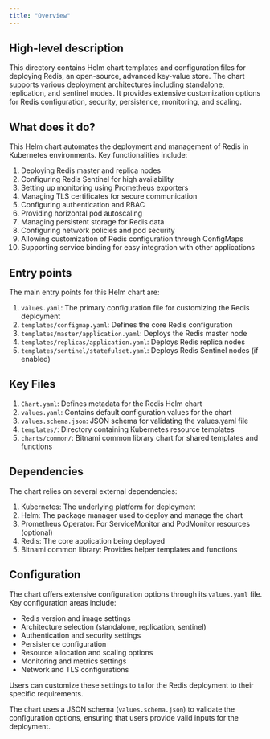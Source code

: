 ```yaml
---
title: "Overview"
---
```


## High-level description
This directory contains Helm chart templates and configuration files for deploying Redis, an open-source, advanced key-value store. The chart supports various deployment architectures including standalone, replication, and sentinel modes. It provides extensive customization options for Redis configuration, security, persistence, monitoring, and scaling.

## What does it do?
This Helm chart automates the deployment and management of Redis in Kubernetes environments. Key functionalities include:

1. Deploying Redis master and replica nodes
2. Configuring Redis Sentinel for high availability
3. Setting up monitoring using Prometheus exporters
4. Managing TLS certificates for secure communication
5. Configuring authentication and RBAC
6. Providing horizontal pod autoscaling
7. Managing persistent storage for Redis data
8. Configuring network policies and pod security
9. Allowing customization of Redis configuration through ConfigMaps
10. Supporting service binding for easy integration with other applications

## Entry points
The main entry points for this Helm chart are:

1. `values.yaml`: The primary configuration file for customizing the Redis deployment
2. `templates/configmap.yaml`: Defines the core Redis configuration
3. `templates/master/application.yaml`: Deploys the Redis master node
4. `templates/replicas/application.yaml`: Deploys Redis replica nodes
5. `templates/sentinel/statefulset.yaml`: Deploys Redis Sentinel nodes (if enabled)

## Key Files
1. `Chart.yaml`: Defines metadata for the Redis Helm chart
2. `values.yaml`: Contains default configuration values for the chart
3. `values.schema.json`: JSON schema for validating the values.yaml file
4. `templates/`: Directory containing Kubernetes resource templates
5. `charts/common/`: Bitnami common library chart for shared templates and functions

## Dependencies
The chart relies on several external dependencies:

1. Kubernetes: The underlying platform for deployment
2. Helm: The package manager used to deploy and manage the chart
3. Prometheus Operator: For ServiceMonitor and PodMonitor resources (optional)
4. Redis: The core application being deployed
5. Bitnami common library: Provides helper templates and functions

## Configuration
The chart offers extensive configuration options through its `values.yaml` file. Key configuration areas include:

- Redis version and image settings
- Architecture selection (standalone, replication, sentinel)
- Authentication and security settings
- Persistence configuration
- Resource allocation and scaling options
- Monitoring and metrics settings
- Network and TLS configurations

Users can customize these settings to tailor the Redis deployment to their specific requirements.

The chart uses a JSON schema (`values.schema.json`) to validate the configuration options, ensuring that users provide valid inputs for the deployment.